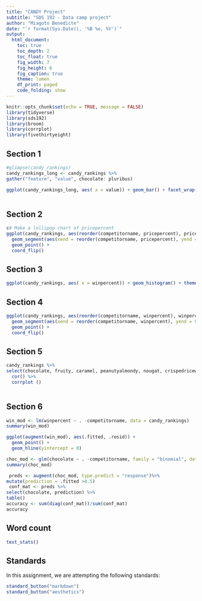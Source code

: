 ```yaml
---
title: "CANDY Project"
subtitle: "SDS 192 - Data camp project"
author: "Miagoto Benedicte"
date: "`r format(Sys.Date(), '%B %e, %Y')`"
output: 
  html_document:
    toc: true
    toc_depth: 2
    toc_float: true
    fig_width: 7
    fig_height: 6
    fig_caption: true
    theme: lumen
    df_print: paged
    code_folding: show
---
```


```r
knitr::opts_chunk$set(echo = TRUE, message = FALSE)
library(tidyverse)
library(sds192)
library(broom)
library(corrplot)
library(fivethirtyeight)
```

## Section 1

```r
#glimpse(candy_rankings)
candy_rankings_long <- candy_rankings %>%
gather("feature", "value", chocolate: pluribus)

ggplot(candy_rankings_long, aes( x = value)) + geom_bar() + facet_wrap(~feature)
  


```

## Section 2
```r
c# Make a lollipop chart of pricepercent
ggplot(candy_rankings, aes(reorder(competitorname, pricepercent), pricepercent)) +
  geom_segment(aes(xend = reorder(competitorname, pricepercent), yend = 0)) +
  geom_point() +
  coord_flip()


```

## Section 3 
```r
ggplot(candy_rankings, aes( x = winpercent)) + geom_histogram() + theme_linedraw()
```

## Section 4
```r
ggplot(candy_rankings, aes(reorder(competitorname, winpercent), winpercent)) +
  geom_segment(aes(xend = reorder(competitorname, winpercent), yend = 0)) +
  geom_point() +
  coord_flip()

```

## Section 5

```r
candy_rankings %>%
select(chocolate, fruity, caramel, peanutyalmondy, nougat, crispedricewafer, hard, bar, pluribus, sugarpercent, pricepercent, winpercent) %>%
  cor() %>%
  corrplot ()
  
```

## Section 6
```r
win_mod <- lm(winpercent ~ . -competitorname, data = candy_rankings)
summary(win_mod)

ggplot(augment(win_mod), aes(.fitted, .resid)) + 
  geom_point() + 
  geom_hline(yintercept = 0)

choc_mod <- glm(chocolate ~ . -competitorname, family = "binomial", data = candy_rankings)
summary(choc_mod)

 preds <- augment(choc_mod, type.predict = "response")%>%
mutate(prediction = .fitted >0.5) 
 conf_mat <- preds %>%
select(chocolate, prediction) %>%
table()
accuracy <- sum(diag(conf_mat))/sum(conf_mat)
accuracy
```



## Word count

```r
text_stats()
```

## Standards

In this assignment, we are attempting the following standards:

```r
standard_button("markdown")
standard_button("aesthetics")
```


